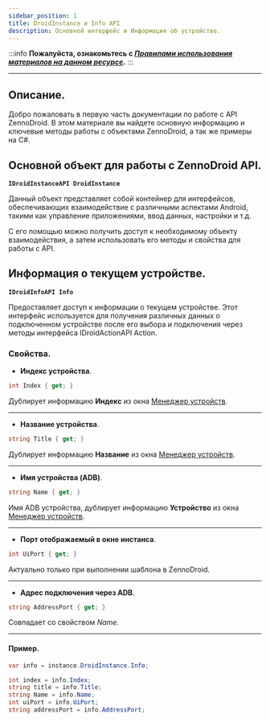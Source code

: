 ```yaml
---
sidebar_position: 1
title: DroidInstance и Info API
description: Основной интерфейс и Информация об устройстве.
---
```

:::info **Пожалуйста, ознакомьтесь с [*Правилами использования материалов на данном ресурсе*](../Disclaimer).**
:::
_______________________________________________  
## Описание. 
Добро пожаловать в первую часть документации по работе с API ZennoDroid. В этом материале вы найдете основную информацию и ключевые методы работы с объектами ZennoDroid, а так же примеры на C#.  

## Основной объект для работы с ZennoDroid API.  
**`IDroidInstanceAPI DroidInstance`**  

Данный объект представляет собой контейнер для интерфейсов, обеспечивающих взаимодействие с различными аспектами Android, такими как управление приложениями, ввод данных, настройки и т.д.  

С его помощью можно получить доступ к необходимому объекту взаимодействия, а затем использовать его методы и свойства для работы с API.  

## Информация о текущем устройстве.  
**`IDroidInfoAPI Info`**  

Предоставляет доступ к информации о текущем устройстве. Этот интерфейс используется для получения различных данных о подключенном устройстве после его выбора и подключения через методы интерфейса IDroidActionAPI Action.  

### Свойства.  
- **Индекс устройства**.
```csharp
int Index { get; }
```  
Дублирует информацию **Индекс** из окна [Менеджер устройств](../Tools/Device_Manager). 
_______________________________________________
- **Название устройства**.
```csharp
string Title { get; }
```  
Дублирует информацию **Название** из окна [Менеджер устройств](../Tools/Device_Manager).
_______________________________________________
- **Имя устройства (ADB)**.
```csharp
string Name { get; }
```  
Имя ADB устройства, дублирует информацию **Устройство** из окна [Менеджер устройств](../Tools/Device_Manager).
_______________________________________________
- **Порт отображаемый в окне инстанса**.
```csharp
int UiPort { get; }
```  
Актуально только при выполнении шаблона в ZennoDroid.
_______________________________________________
- **Адрес подключения через ADB**.
```csharp
string AddressPort { get; }
```  
Совпадает со свойством *Name*.
_______________________________________________  
#### Пример.  
```csharp
var info = instance.DroidInstance.Info;

int index = info.Index;
string title = info.Title;
string Name = info.Name;
int uiPort = info.UiPort;
string addressPort = info.AddressPort;
```  